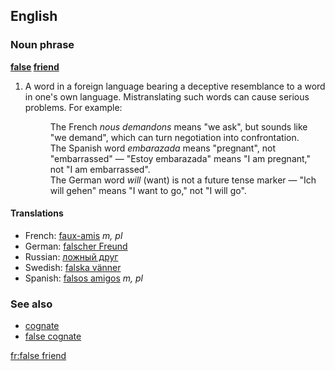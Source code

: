 ==English==
{{wikipedia}}
===Noun phrase===
'''[[false]] [[friend]]'''
# {{idiom}} A word in a foreign language bearing a deceptive resemblance to a word in one's own language. Mistranslating such words can cause serious problems. For example:
#:The French ''nous demandons'' means "we ask", but sounds like "we demand", which can turn negotiation into confrontation.
#:The Spanish word ''embarazada'' means "pregnant", not "embarrassed" &mdash; "Estoy embarazada" means "I am pregnant," not "I am embarrassed".
#:The German word ''will'' (want) is not a future tense marker &mdash; "Ich will gehen" means "I want to go," not "I will go".

====Translations====
*French: [[faux-amis]] ''m, pl''
*German: [[falscher Freund]] {{m}}
*Russian: [[ложный друг]] {{m}}
*Swedish: [[falska vänner]]
*Spanish: [[falsos amigos]] ''m, pl''

===See also===
*[[cognate]]
*[[false cognate]]

[[fr:false friend]]